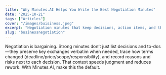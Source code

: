 ```yaml
---
title: "Why Minutes.AI Helps You Write the Best Negotiation Minutes"
date: "2025-10-21"
tags: ["Articles"]
cover: "/images/buisiness.jpeg"
excerpt: "Negotiation minutes that keep decisions, action items, and the back-and-forth context (demands & concessions) help leaders decide faster with fewer do-overs."
slug: "businessnegotiation"
---
```


Negotiation is bargaining. Strong minutes don’t just list decisions and to-dos—they preserve key exchanges verbatim when needed, trace how terms changed (deadline/price/scope/responsibility), and record reasons and risks next to each decision. That context speeds judgment and reduces rework. With Minutes.AI, make this the default.
